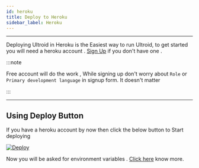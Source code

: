 ```yaml
---
id: heroku
title: Deploy to Heroku
sidebar_label: Heroku
---
```

---
Deploying Ultroid in Heroku is the Easiest way to run Ultroid, to get started you will need a heroku account . [Sign Up](https://signup.heroku.com/) if you don't have one .

:::note

Free account will do the work , While signing up don't worry about `Role` or `Primary development language` in signup form. It doesn't matter

:::

---

## Using Deploy Button

If you have a heroku account by now then click the below button to Start deploying

[![Deploy](https://www.herokucdn.com/deploy/button.svg)](https://dashboard.heroku.com/new?template=https%3A%2F%2Fgithub.com%2FTeamUltroid%2FUltroid)

Now you will be asked for environment variables . [Click here](/docs/variables/env_variables) know more.
